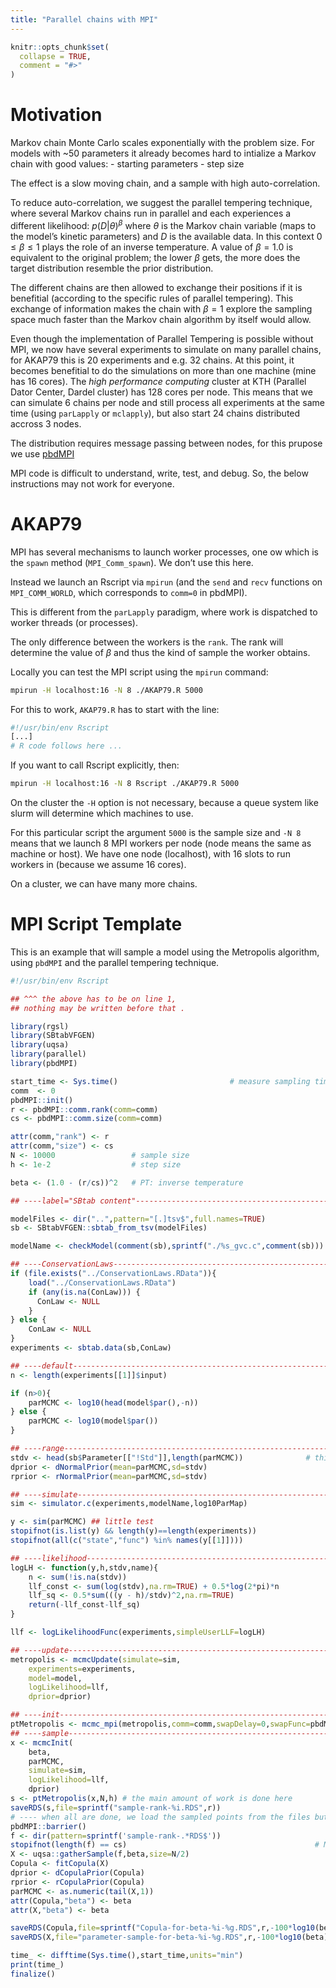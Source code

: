 ```yaml
---
title: "Parallel chains with MPI"
---
```


```r
knitr::opts_chunk$set(
  collapse = TRUE,
  comment = "#>"
)
```

# Motivation

Markov chain Monte Carlo scales exponentially with the problem
size. For models with ~50 parameters it already becomes hard to
intialize a Markov chain with good values:
- starting parameters
- step size

The effect is a slow moving chain, and a sample with high auto-correlation.

To reduce auto-correlation, we suggest the parallel tempering
technique, where several Markov chains run in parallel and each
experiences a different likelihood: $p(D|\theta)^\beta$ where $\theta$
is the Markov chain variable (maps to the model's kinetic parameters)
and $D$ is the available data. In this context $0 \le \beta \le 1$
plays the role of an inverse temperature. A value of $\beta = 1.0$ is
equivalent to the original problem; the lower $\beta$ gets, the more
does the target distribution resemble the prior distribution.

The different chains are then allowed to exchange their positions if
it is benefitial (according to the specific rules of parallel
tempering). This exchange of information makes the chain with $\beta =
1$ explore the sampling space much faster than the Markov chain
algorithm by itself would allow.

Even though the implementation of Parallel Tempering is possible
without MPI, we now have several experiments to simulate on many
parallel chains, for AKAP79 this is 20 experiments and e.g. 32
chains. At this point, it becomes benefitial to do the simulations on
more than one machine (mine has 16 cores). The _high performance
computing_ cluster at KTH (Parallel Dator Center, Dardel cluster) has
128 cores per node. This means that we can simulate 6 chains per node
and still process all experiments at the same time (using
`parLapply` or `mclapply`), but also start 24 chains distributed accross 3 nodes.

The distribution requires message passing between nodes, for this
prupose we use [pbdMPI](https://cran.r-project.org/package=pbdMPI)

MPI code is difficult to understand, write, test, and debug. So, the
below instructions may not work for everyone.

# AKAP79

MPI has several mechanisms to launch worker processes, one ow which is
the `spawn` method (`MPI_Comm_spawn`). We don't use this here. 

Instead we launch an Rscript via `mpirun` (and the `send` and
`recv` functions on `MPI_COMM_WORLD`, which corresponds to `comm=0` in
pbdMPI). 

This is different from the `parLapply` paradigm, where work is
dispatched to worker threads (or processes).

The only difference between the workers is the `rank`. The rank will
determine the value of $\beta$ and thus the kind of sample the worker
obtains.


Locally you can test the MPI script using the `mpirun` command:

```sh
mpirun -H localhost:16 -N 8 ./AKAP79.R 5000
```

For this to work, `AKAP79.R` has to start with the line:

```sh
#!/usr/bin/env Rscript
[...]
# R code follows here ...
```

If you want to call Rscript explicitly, then:

```sh
mpirun -H localhost:16 -N 8 Rscript ./AKAP79.R 5000
```

On the cluster the `-H` option is not necessary, because a queue
system like slurm will determine which machines to use.

For this particular script the argument `5000` is the sample size and
`-N 8` means that we launch 8 MPI workers per node (node means the
same as machine or host). We have one node (localhost), with 16 slots
to run workers in (because we assume 16 cores).

On a cluster, we can have many more chains.


# MPI Script Template

This is an example that will sample a model using the Metropolis
algorithm, using `pbdMPI` and the parallel tempering technique.

```r
#!/usr/bin/env Rscript

## ^^^ the above has to be on line 1, 
## nothing may be written before that .

library(rgsl)
library(SBtabVFGEN)
library(uqsa)
library(parallel)
library(pbdMPI)

start_time <- Sys.time()                         # measure sampling time
comm  <- 0
pbdMPI::init()
r <- pbdMPI::comm.rank(comm=comm)
cs <- pbdMPI::comm.size(comm=comm)

attr(comm,"rank") <- r
attr(comm,"size") <- cs
N <- 10000                 # sample size
h <- 1e-2                  # step size

beta <- (1.0 - (r/cs))^2   # PT: inverse temperature

## ----label="SBtab content"----------------------------------------------------

modelFiles <- dir("..",pattern="[.]tsv$",full.names=TRUE)
sb <- SBtabVFGEN::sbtab_from_tsv(modelFiles)

modelName <- checkModel(comment(sb),sprintf("./%s_gvc.c",comment(sb)))

## ----ConservationLaws----------------------------------------------------------
if (file.exists("../ConservationLaws.RData")){
	load("../ConservationLaws.RData")
	if (any(is.na(ConLaw))) {
	  ConLaw <- NULL
	}
} else {
	ConLaw <- NULL
}
experiments <- sbtab.data(sb,ConLaw)

## ----default------------------------------------------------------------------
n <- length(experiments[[1]]$input)

if (n>0){
	parMCMC <- log10(head(model$par(),-n))
} else {
	parMCMC <- log10(model$par())
}

## ----range--------------------------------------------------------------------
stdv <- head(sb$Parameter[["!Std"]],length(parMCMC))              # this as well
dprior <- dNormalPrior(mean=parMCMC,sd=stdv)
rprior <- rNormalPrior(mean=parMCMC,sd=stdv)

## ----simulate-----------------------------------------------------------------
sim <- simulator.c(experiments,modelName,log10ParMap)

y <- sim(parMCMC) ## little test
stopifnot(is.list(y) && length(y)==length(experiments))
stopifnot(all(c("state","func") %in% names(y[[1]])))

## ----likelihood---------------------------------------------------------------
logLH <- function(y,h,stdv,name){
	n <- sum(!is.na(stdv))
	llf_const <- sum(log(stdv),na.rm=TRUE) + 0.5*log(2*pi)*n
	llf_sq <- 0.5*sum(((y - h)/stdv)^2,na.rm=TRUE)
	return(-llf_const-llf_sq)
}

llf <- logLikelihoodFunc(experiments,simpleUserLLF=logLH)

## ----update-------------------------------------------------------------------
metropolis <- mcmcUpdate(simulate=sim,
	experiments=experiments,
	model=model,
	logLikelihood=llf,
	dprior=dprior)

## ----init---------------------------------------------------------------------
ptMetropolis <- mcmc_mpi(metropolis,comm=comm,swapDelay=0,swapFunc=pbdMPI_bcast_reduce_temperatures)
## ----sample-------------------------------------------------------------------
x <- mcmcInit(
	beta,
	parMCMC,
	simulate=sim,
	logLikelihood=llf,
	dprior)
s <- ptMetropolis(x,N,h) # the main amount of work is done here
saveRDS(s,file=sprintf("sample-rank-%i.RDS",r))
# ---- when all are done, we load the sampled points from the files but only for the right temperature:
pbdMPI::barrier()
f <- dir(pattern=sprintf('sample-rank-.*RDS$'))
stopifnot(length(f) == cs)                                          # MPI comm size
X <- uqsa::gatherSample(f,beta,size=N/2)
Copula <- fitCopula(X)
dprior <- dCopulaPrior(Copula)
rprior <- rCopulaPrior(Copula)
parMCMC <- as.numeric(tail(X,1))
attr(Copula,"beta") <- beta
attr(X,"beta") <- beta

saveRDS(Copula,file=sprintf("Copula-for-beta-%i-%g.RDS",r,-100*log10(beta)))
saveRDS(X,file="parameter-sample-for-beta-%i-%g.RDS",r,-100*log10(beta))

time_ <- difftime(Sys.time(),start_time,units="min")
print(time_)
finalize()
```
